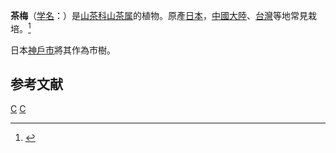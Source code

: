 {{Speciesbox 
| taxon = Camellia sasanqua
| authority =  [[Thunb.|Thunb.]]
| image = Camellia sasanqua1.jpg
| synonyms=* ''Camellia brevistyla'' (Hayata) Cohen Stuart
* ''Camellia hiemalis'' Nakai
* ''Camellia puniceiflora'' H. T. Chang
* ''Camellia tenuifolia'' (Hayata) Cohen Stuart
}}

'''茶梅'''（[[学名|学名]]：{{lang|la|''Camellia sasanqua''}}）是[[山茶科|山茶科]][[山茶属|山茶属]]的植物。原產[[日本|日本]]，[[中國大陸|中國大陸]]、[[台灣|台灣]]等地常見栽培。<ref>{{Cite web|title=茶梅 ''Camellia sasanqua''（中国植物志）|url=http://www.iplant.cn/info/%E8%8C%B6%E6%A2%85?t=z|access-date=2021-12-02|work=iPlant 植物智——植物物种信息系统|publisher=中国科学院植物研究所系统与进化植物学国家重点实验室}}</ref>

日本[[神户市|神戶市]]將其作為市樹。

== 参考文献 ==
{{Reflist}}

{{Authority control}}
{{Taxonbar|from=Q2590046}}

[[Category:山茶属|C]]
[[Category:日本植物|C]]


{{植物小作品}}
